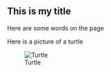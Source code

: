 ## This is my title

Here are some words on the page

Here is a picture of a turtle

![Turtle](https://i.ytimg.com/vi/p4Jj9QZFJvw/hqdefault.jpg)